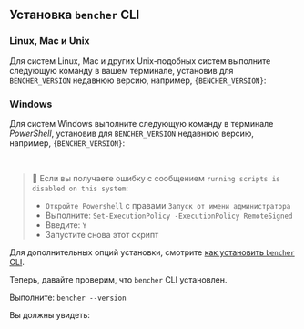 

## Установка `bencher` CLI

### Linux, Mac и Unix
Для систем Linux, Mac и других Unix-подобных систем выполните следующую команду в вашем терминале,
установив для `BENCHER_VERSION` недавнюю версию, например, <code>{BENCHER_VERSION}</code>:

<CliUnixScriptVersion />

### Windows
Для систем Windows выполните следующую команду в терминале _PowerShell_,
установив для `BENCHER_VERSION` недавнюю версию, например, <code>{BENCHER_VERSION}</code>:

<CliWindowsScriptVersion />

<br />

> 🐰 Если вы получаете ошибку с сообщением `running scripts is disabled on this system`:
> - `Откройте Powershell` с правами `Запуск от имени администратора`
> - Выполните: `Set-ExecutionPolicy -ExecutionPolicy RemoteSigned`
> - Введите: `Y`
> - Запустите снова этот скрипт

Для дополнительных опций установки, смотрите [как установить `bencher` CLI](/ru/docs/how-to/install-cli).

Теперь, давайте проверим, что `bencher` CLI установлен.

Выполните: `bencher --version`

Вы должны увидеть:

<QSCliVersionOutput />